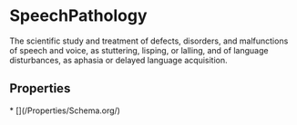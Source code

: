   
# SpeechPathology

The scientific study and treatment of defects, disorders, and malfunctions of speech and voice, as stuttering, lisping, or lalling, and of language disturbances, as aphasia or delayed language acquisition.

## Properties

<Grid>
* [](/Properties/Schema.org/)
</Grid>


